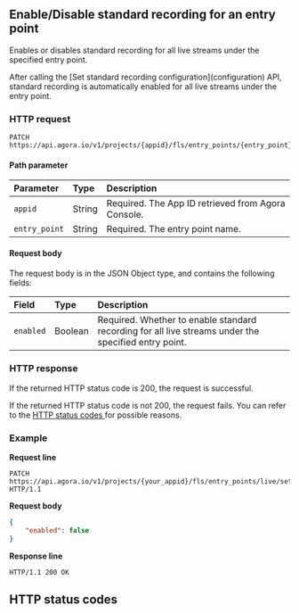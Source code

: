 
## Enable/Disable standard recording for an entry point

Enables or disables standard recording for all live streams under the specified entry point.

<div class="alert note">After calling the [Set standard recording configuration](configuration) API, standard recording is automatically enabled for all live streams under the entry point.</div>

### HTTP request

```http
PATCH https://api.agora.io/v1/projects/{appid}/fls/entry_points/{entry_point}/settings/record/standard/auto
```

#### Path parameter

| Parameter | Type | Description |
| :------------ | :----- | :----------------------------------- |
| `appid` | String | Required. The App ID retrieved from Agora Console. |
| `entry_point` | String | Required. The entry point name. |

#### Request body

The request body is in the JSON Object type, and contains the following fields:

| Field | Type | Description |
| :-------- | :--- | :------------------------------------------------- |
| `enabled` | Boolean | Required. Whether to enable standard recording for all live streams under the specified entry point. |

### HTTP response

If the returned HTTP status code is 200, the request is successful.

If the returned HTTP status code is not 200, the request fails. You can refer to the [HTTP status codes ](#http-code)for possible reasons.

### Example

**Request line**

```http
PATCH https://api.agora.io/v1/projects/{your_appid}/fls/entry_points/live/settings/record/standard/auto HTTP/1.1
```

**Request body**

```json
{
    "enabled": false
}
```

**Response line**

```http
HTTP/1.1 200 OK
```

<a name="http-code"></a>
## HTTP status codes

<StatusCode />